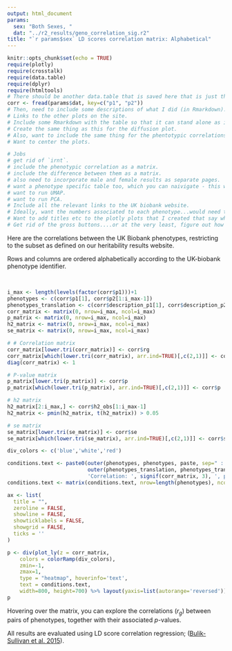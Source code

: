 ```yaml
---
output: html_document
params:
  sex: "Both Sexes, "
  dat: "../r2_results/geno_correlation_sig.r2"
title: "`r params$sex` LD scores correlation matrix: Alphabetical"
---
```


```r
knitr::opts_chunk$set(echo = TRUE)
require(plotly)
require(crosstalk)
require(data.table)
require(dplyr)
require(htmltools)
# There should be another data.table that is saved here that is just the lower triangular portion.
corr <- fread(params$dat, key=c("p1", "p2"))
# Then, need to include some descriptions of what I did (in Rmarkdown).
# Links to the other plots on the site.
# Include some Rmarkdown with the table so that it can stand alone as it's own site, rather than being this frame thing.
# Create the same thing as this for the diffusion plot.
# Also, want to include the same thing for the phentotypic correlations.
# Want to center the plots.

# Jobs
# get rid of `irnt`.
# include the phenotypic correlation as a matrix.
# include the difference between them as a matrix.
# also need to incorporate male and female results as separate pages.
# want a phenotype specific table too, which you can naivigate - this won`t be big so can easily include using Raymonds methods.
# want to run UMAP.
# want to run PCA.
# Include all the relevant links to the UK biobank website. 
# Ideally, want the numbers associated to each phenotype...would need to parse the summary file for that.
# Want to add titles etc to the plotly plots that I created that say what everything is.s
# Get rid of the gross buttons....or at the very least, figure out how to centre them.

```

Here are the correlations between the UK Biobank phenotypes, restricting to the subset as defined on our heritability results website.

Rows and columns are ordered alphabetically according to the UK-biobank phenotype identifier.

<br>

```r
i_max <- length(levels(factor(corr$p1)))+1
phenotypes <- c(corr$p1[1], corr$p2[1:i_max-1])
phenotypes_translation <- c(corr$description_p1[1], corr$description_p2[1:i_max-1])
corr_matrix <- matrix(0, nrow=i_max, ncol=i_max)
p_matrix <- matrix(0, nrow=i_max, ncol=i_max)
h2_matrix <- matrix(0, nrow=i_max, ncol=i_max)
se_matrix <- matrix(0, nrow=i_max, ncol=i_max)

# # Correlation matrix
corr_matrix[lower.tri(corr_matrix)] <- corr$rg
corr_matrix[which(lower.tri(corr_matrix), arr.ind=TRUE)[,c(2,1)]] <- corr$rg
diag(corr_matrix) <- 1

# P-value matrix
p_matrix[lower.tri(p_matrix)] <- corr$p
p_matrix[which(lower.tri(p_matrix), arr.ind=TRUE)[,c(2,1)]] <- corr$p

# h2 matrix
h2_matrix[2:i_max,] <- corr$h2_obs[1:i_max-1]
h2_matrix <- pmin(h2_matrix, t(h2_matrix)) > 0.05

# se matrix
se_matrix[lower.tri(se_matrix)] <- corr$se
se_matrix[which(lower.tri(se_matrix), arr.ind=TRUE)[,c(2,1)]] <- corr$se

div_colors <- c('blue','white','red')

conditions.text <- paste0(outer(phenotypes, phenotypes, paste, sep=" : "), '\n',
						  outer(phenotypes_translation, phenotypes_translation, paste, sep= " : "), '\n',
						  'Correlation: ', signif(corr_matrix, 3), ', p-value: ', signif(p_matrix, 3))
conditions.text <- matrix(conditions.text, nrow=length(phenotypes), ncol=length(phenotypes))

ax <- list(
  title = "",
  zeroline = FALSE,
  showline = FALSE,
  showticklabels = FALSE,
  showgrid = FALSE,
  ticks = ''
)

p <- div(plot_ly(z = corr_matrix,
	colors = colorRamp(div_colors),
	zmin=-1,
	zmax=1,
	type = "heatmap", hoverinfo='text',
	text = conditions.text,
	width=800, height=700) %>% layout(yaxis=list(autorange='reversed')) %>% layout(xaxis = ax, yaxis = ax), align='center')
p
```

Hovering over the matrix, you can explore the correlations ($r_g$) between pairs of phenotypes, together with their associated $p$-values.

All results are evaluated using LD score correlation regression; ([Bulik-Sullivan et al. 2015](https://www.ncbi.nlm.nih.gov/pubmed/26414676)).
